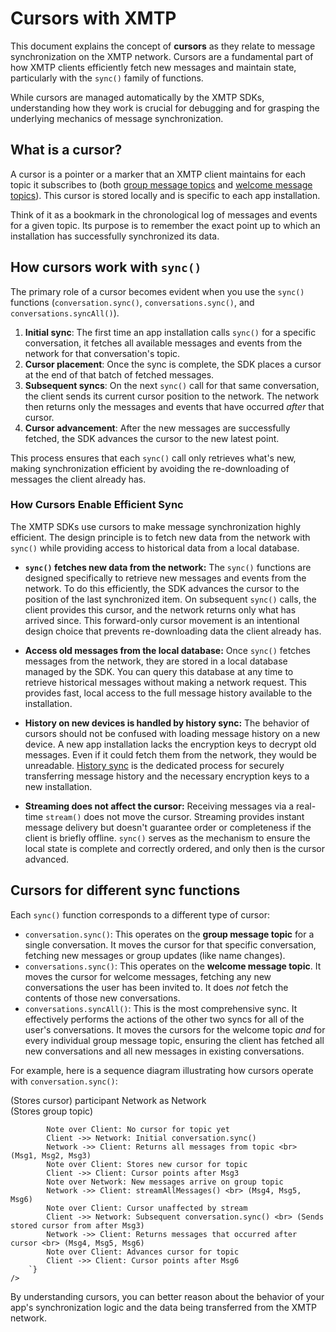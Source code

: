
# Cursors with XMTP

This document explains the concept of **cursors** as they relate to message synchronization on the XMTP network. Cursors are a fundamental part of how XMTP clients efficiently fetch new messages and maintain state, particularly with the `sync()` family of functions.

While cursors are managed automatically by the XMTP SDKs, understanding how they work is crucial for debugging and for grasping the underlying mechanics of message synchronization.

## What is a cursor?

A cursor is a pointer or a marker that an XMTP client maintains for each topic it subscribes to (both [group message topics](/protocol/topics#group-message-topic) and [welcome message topics](/protocol/topics#welcome-message-topic)). This cursor is stored locally and is specific to each app installation.

Think of it as a bookmark in the chronological log of messages and events for a given topic. Its purpose is to remember the exact point up to which an installation has successfully synchronized its data.

## How cursors work with `sync()`

The primary role of a cursor becomes evident when you use the `sync()` functions (`conversation.sync()`, `conversations.sync()`, and `conversations.syncAll()`).

1. **Initial sync**: The first time an app installation calls `sync()` for a specific conversation, it fetches all available messages and events from the network for that conversation's topic.
2. **Cursor placement**: Once the sync is complete, the SDK places a cursor at the end of that batch of fetched messages.
3. **Subsequent syncs**: On the next `sync()` call for that same conversation, the client sends its current cursor position to the network. The network then returns only the messages and events that have occurred _after_ that cursor.
4. **Cursor advancement**: After the new messages are successfully fetched, the SDK advances the cursor to the new latest point.

This process ensures that each `sync()` call only retrieves what's new, making synchronization efficient by avoiding the re-downloading of messages the client already has.

### How Cursors Enable Efficient Sync

The XMTP SDKs use cursors to make message synchronization highly efficient. The design principle is to fetch new data from the network with `sync()` while providing access to historical data from a local database.

- **`sync()` fetches new data from the network:** The `sync()` functions are designed specifically to retrieve new messages and events from the network. To do this efficiently, the SDK advances the cursor to the position of the last synchronized item. On subsequent `sync()` calls, the client provides this cursor, and the network returns only what has arrived since. This forward-only cursor movement is an intentional design choice that prevents re-downloading data the client already has.

- **Access old messages from the local database:** Once `sync()` fetches messages from the network, they are stored in a local database managed by the SDK. You can query this database at any time to retrieve historical messages without making a network request. This provides fast, local access to the full message history available to the installation.

- **History on new devices is handled by history sync:** The behavior of cursors should not be confused with loading message history on a new device. A new app installation lacks the encryption keys to decrypt old messages. Even if it could fetch them from the network, they would be unreadable. [History sync](/chat-apps/list-stream-sync/history-sync) is the dedicated process for securely transferring message history and the necessary encryption keys to a new installation.

- **Streaming does not affect the cursor:** Receiving messages via a real-time `stream()` does not move the cursor. Streaming provides instant message delivery but doesn't guarantee order or completeness if the client is briefly offline. `sync()` serves as the mechanism to ensure the local state is complete and correctly ordered, and only then is the cursor advanced.

## Cursors for different sync functions

Each `sync()` function corresponds to a different type of cursor:

- `conversation.sync()`: This operates on the **group message topic** for a single conversation. It moves the cursor for that specific conversation, fetching new messages or group updates (like name changes).
- `conversations.sync()`: This operates on the **welcome message topic**. It moves the cursor for welcome messages, fetching any new conversations the user has been invited to. It does _not_ fetch the contents of those new conversations.
- `conversations.syncAll()`: This is the most comprehensive sync. It effectively performs the actions of the other two syncs for all of the user's conversations. It moves the cursors for the welcome topic _and_ for every individual group message topic, ensuring the client has fetched all new conversations and all new messages in existing conversations.

For example, here is a sequence diagram illustrating how cursors operate with `conversation.sync()`:

  <div style={{ backgroundColor: '#ffffff', padding: '20px', borderRadius: '8px' }}>
    <Mermaid
      id="cursors"
      chart={`
        sequenceDiagram
            participant Client as Client <br> (Stores cursor)
            participant Network as Network <br> (Stores group topic)

            Note over Client: No cursor for topic yet
            Client ->> Network: Initial conversation.sync()
            Network ->> Client: Returns all messages from topic <br> (Msg1, Msg2, Msg3)
            Note over Client: Stores new cursor for topic
            Client ->> Client: Cursor points after Msg3
            Note over Network: New messages arrive on group topic
            Network ->> Client: streamAllMessages() <br> (Msg4, Msg5, Msg6)
            Note over Client: Cursor unaffected by stream
            Client ->> Network: Subsequent conversation.sync() <br> (Sends stored cursor from after Msg3)
            Network ->> Client: Returns messages that occurred after cursor <br> (Msg4, Msg5, Msg6)
            Note over Client: Advances cursor for topic
            Client ->> Client: Cursor points after Msg6
        `}
    />
  </div>

By understanding cursors, you can better reason about the behavior of your app's synchronization logic and the data being transferred from the XMTP network.
